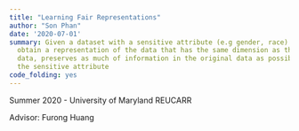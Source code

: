 ```yaml
---
title: "Learning Fair Representations"
author: "Son Phan"
date: '2020-07-01'
summary: Given a dataset with a sensitive attribute (e.g gender, race) we look to
  obtain a representation of the data that has the same dimension as the original
  data, preserves as much of information in the original data as possible, and de-correlates
  the sensitive attribute
code_folding: yes
---
```


Summer 2020 - University of Maryland REUCARR

Advisor: Furong Huang